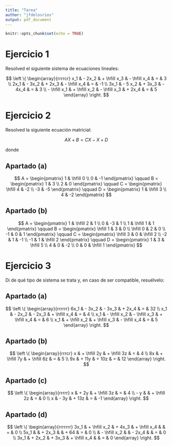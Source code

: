 ```yaml
---
title: "Tarea"
author: "jfdelosrios"
output: pdf_document
---
```


```r
knitr::opts_chunk$set(echo = TRUE)
```

# Ejercicio 1

Resolved el siguiente sistema de ecuaciones lineales:

$$
\left
  \{ 
    \begin{array}{rrrrcr}
       x_1 & - 2x_2 & +  \hfill x_3 & - \hfill x_4 & = &  3 \\
      2x_1 & - 3x_2 & + 2x_3 & - \hfill x_4 & = & -1 \\
      3x_1 & - 5 x_2 & + 3x_3 & - 4x_4 & = &  3 \\
      - \hfill x_1 & +  \hfill x_2 & - \hfill x_3 & + 2x_4 & = &  5
    \end{array}
\right.
$$


# Ejercicio 2

Resolved la siguiente ecuación matricial:

$$
AX + B = CX - X + D
$$

donde

## Apartado (a)



$$
A =
\begin{pmatrix}
  1 & \hfill  0 \\
  0 &        -1
  \end{pmatrix}
  \qquad B =
\begin{pmatrix}
  1 & 3 \\
  2 & 0
\end{pmatrix}
\qquad C =
\begin{pmatrix}
  \hfill 4 & -2 \\
         -3 & -5
\end{pmatrix}
\qquad D =
\begin{pmatrix}
  1 & \hfill  3 \\
  4 &        -2
\end{pmatrix}
$$

## Apartado (b)

$$
A =
\begin{pmatrix}
  1 & \hfill  2 & 1 \\
  0 &        -3 & 1 \\
  1 & \hfill  1 & 1
\end{pmatrix}
\qquad B =
\begin{pmatrix}
  \hfill  1 & 3 & 0 \\
  \hfill  0 & 2 & 0 \\
         -1 & 0 & 1
\end{pmatrix}
\qquad C =
\begin{pmatrix}
  \hfill  3 & 0 & \hfill  2 \\
         -2 & 1 &        -1 \\
         -1 & 1 & \hfill  2
\end{pmatrix}
\qquad D =
\begin{pmatrix}
1 & 3 & \hfill  5 \\
4 & 0 &        -2 \\
0 & 0 & \hfill  1
\end{pmatrix}
$$

# Ejercicio 3

Di de qué tipo de sistema se trata y, en caso de ser compatible, resuélvelo:

## Apartado (a)

$$
\left
  \{ 
    \begin{array}{rrrrrr}
      6x_1 & - 3x_2 & - 3x_3 & + 2x_4 & = & 32 \\
       x_1 & - 2x_2 & - 2x_3 & + \hfill x_4 & = &  4 \\
       x_1 & - \hfill x_2 & - \hfill x_3 & + \hfill x_4 & = &  6 \\
       x_1 & + \hfill x_2 & + \hfill x_3 & - \hfill x_4 & = &  5
    \end{array}
\right.
$$

## Apartado (b)

$$
\left
  \{ 
    \begin{array}{rrrcr}
       x & + \hfill 2y & + \hfill 3z & = &  4 \\
      8x & + \hfill 7y & + \hfill 6z & = &  5 \\
      9x & + 11y & + 10z & = & 12
    \end{array}
\right.
$$

## Apartado (c)

$$
\left
  \{ 
    \begin{array}{rrrrr}
        x & + 2y & + \hfill 3z & = &  4 \\
      - y &      & + \hfill 2z & = &  0 \\
        x & - 3y & + 13z & = & -1
    \end{array}
\right.
$$

## Apartado (d)

$$
\left
  \{ 
    \begin{array}{rrrrrrr}
      3x_1 & + \hfill x_2 & + 4x_3 & + \hfill x_4 &      & = & 0 \\
      5x_1 &        & + 2x_3 &        & + 64 & = & 0 \\
           & - \hfill x_2 &        & - 2x_4 &      & = & 0 \\
      3x_1 & + 2x_2 & + 3x_3 & + \hfill x_4 &      & = & 0
    \end{array}
\right.
$$